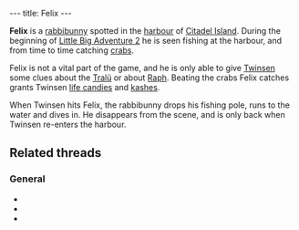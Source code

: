 ---
title: Felix
---

{{twinsunica import}}{{Infobox Character
 |image=Felix.png
 |race=Rabbibunny
 |gender=Male
 |size=average
 |age=Adult
 |magical=
 |lba1=
 |lba2=
 |alignment=neutral
 |occupation=
 |requires=
 |amount=
 |fam1=
 |fam2=
 |planet=
 |island=
 |building=
}}

'''Felix''' is a [[rabbibunny]] spotted in the [[Citadel Island Harbour|harbour]] of [[Citadel Island]]. During the beginning of [[Little Big Adventure 2]] he is seen fishing at the harbour, and from time to time catching [[crabs]].

Felix is not a vital part of the game, and he is only able to give [[Twinsen]] some clues about the [[Tralü]] or about [[Raph]]. Beating the crabs Felix catches grants Twinsen [[life candies]] and [[kashes]].

When Twinsen hits Felix, the rabbibunny drops his fishing pole, runs to the water and dives in. He disappears from the scene, and is only back when Twinsen re-enters the harbour.

==Related threads==
===General===
* {{thread|id=5981|title=Felix}}
* {{thread|id=1957|title=Felix suicide}}
* {{thread|id=328|title=Secrets}}

<!-- remove these category links when they're all automated by categorizers...
[[Category:Rabbibunnies]]
[[Category:Male characters]]
[[Category:Average characters]]
[[Category:Adult characters]]
[[Category:Citadel Island inhabitants]] -->